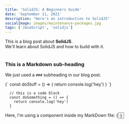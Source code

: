 ```yaml
---
title: 'SolidJS: A Beginners Guide'
date: 'September 11, 2021'
description: "Here's an introduction to SolidJS"
socialImage: images/maintenance-packages.jpg
tags: ['JavaScript', 'solidjs']
---
```


<div>
  This is a blog post about <strong>SolidJS</strong>. <br />
  We'll learn about SolidJS and how to build with it.
</div>

<br />

### This is a Markdown sub-heading

We just used a `###` subheading in our blog post.

<SyntaxHighlighter language='javascript'>
  {`
    const doStuff = () => {
      return console.log('hey')
    }
  `}
</SyntaxHighlighter>

```
  // this is a code block
  const doSomething = () => {
    return console.log('hey')
  }
```

<div>
  Here, I'm using a component inside my MarkDown file: {<Button text={'Click me'} />}
</div>
